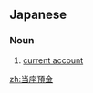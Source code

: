 ==Japanese==
{{ja-kanjitab|とう|ざ|よ|きん|yomi=on}}

===Noun===
{{ja-noun|とうざよきん}}

# [[current account]]

[[zh:当座預金]]